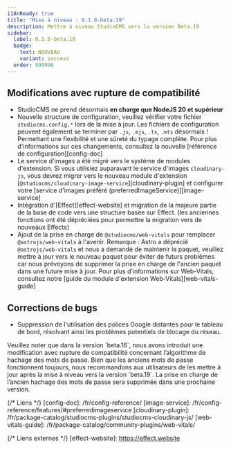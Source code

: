 ```yaml
---
i18nReady: true
title: "Mise à niveau : 0.1.0-beta.19"
description: Mettre à niveau StudioCMS vers la version Beta.19
sidebar:
  label: 0.1.0-beta.19
  badge:
    text: NOUVEAU
    variant: success
  order: 999996
---
```



<QuickUpdate />

## Modifications avec rupture de compatibilité

- StudioCMS ne prend désormais **en charge que NodeJS 20 et supérieur**
- Nouvelle structure de configuration, veuillez vérifier votre fichier `studiocms.config.*` lors de la mise à jour. Les fichiers de configuration peuvent également se terminer par `.js`, `.mjs`, `.ts`, `.mts` désormais ! Permettant une flexibilité et une sûreté du typage complète.
   <ReadMore>Pour plus d'informations sur ces changements, consultez la nouvelle [référence de configuration][config-doc]</ReadMore>
- Le service d'images a été migré vers le système de modules d'extension. Si vous utilisiez auparavant le service d'images `cloudinary-js`, vous devrez migrer vers le nouveau module d'extension [`@studiocms/cloudinary-image-service`][cloudinary-plugin] et configurer votre [service d'images préféré (preferredImageService)][image-service]
- Intégration d'[Effect][effect-website] et migration de la majeure partie de la base de code vers une structure basée sur Effect. (les anciennes fonctions ont été dépréciées pour permettre la migration vers de nouveaux Effects)
- Ajout de la prise en charge de `@studiocms/web-vitals` pour remplacer `@astrojs/web-vitals` à l'avenir. Remarque : Astro a déprécié `@astrojs/web-vitals` et nous a demandé de maintenir le paquet, veuillez mettre à jour vers le nouveau paquet pour éviter de futurs problèmes car nous prévoyons de supprimer la prise en charge de l'ancien paquet dans une future mise à jour.
   <ReadMore>Pour plus d'informations sur Web-Vitals, consultez notre [guide du module d'extension Web-Vitals][web-vitals-guide]</ReadMore>

## Corrections de bugs

- Suppression de l'utilisation des polices Google distantes pour le tableau de bord, résolvant ainsi les problèmes potentiels de blocage du réseau.

<Aside title="À noter">
Veuillez noter que dans la version `beta.16`, nous avons introduit une modification avec rupture de compatibilité concernant l’algorithme de hachage des mots de passe. Bien que les anciens mots de passe fonctionnent toujours, nous recommandons aux utilisateurs de les mettre à jour après la mise à niveau vers la version `beta.19`. La prise en charge de l’ancien hachage des mots de passe sera supprimée dans une prochaine version.
</Aside>

{/* Liens */}
[config-doc]: /fr/config-reference/
[image-service]: /fr/config-reference/features/#preferredimageservice
[cloudinary-plugin]: /fr/package-catalog/studiocms-plugins/studiocms-cloudinary-js/
[web-vitals-guide]: /fr/package-catalog/community-plugins/web-vitals/

{/* Liens externes */}
[effect-website]: https://effect.website
